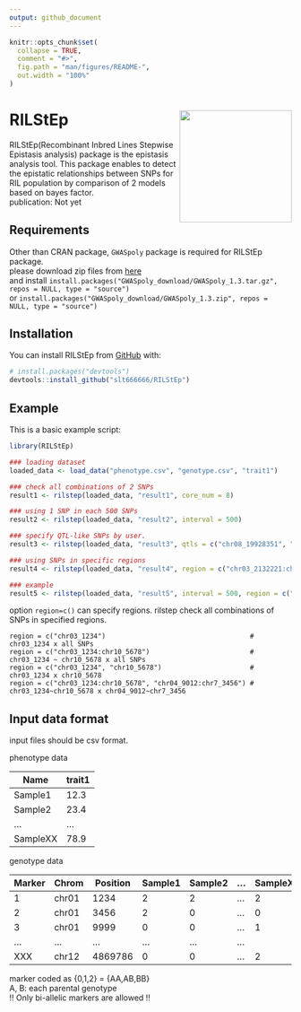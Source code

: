 ```yaml
---
output: github_document
---
```


<!-- README.md is generated from README.Rmd. Please edit that file -->

```r
knitr::opts_chunk$set(
  collapse = TRUE,
  comment = "#>",
  fig.path = "man/figures/README-",
  out.width = "100%"
)
```
# RILStEp <img src='man/figures/RILStEp.png' align="right" height="200" />

<!-- badges: start -->
<!-- badges: end -->
RILStEp(Recombinant Inbred Lines Stepwise Epistasis analysis) package is the epistasis analysis tool.
This package enables to detect the epistatic relationships between SNPs for RIL population by comparison of 2 models based on bayes factor.<br>
publication: Not yet

## Requirements

Other than CRAN package, `GWASpoly` package is required for RILStEp package.<br>
please download zip files from [here](https://potatobreeding.cals.wisc.edu/software/) <br>
and install `install.packages("GWASpoly_download/GWASpoly_1.3.tar.gz", repos = NULL, type = "source")`<br>
or `install.packages("GWASpoly_download/GWASpoly_1.3.zip", repos = NULL, type = "source")`

## Installation

You can install RILStEp from [GitHub](https://github.com/slt666666/RILStEp) with:

``` r
# install.packages("devtools")
devtools::install_github("slt666666/RILStEp")
```
## Example

This is a basic example script:

```r
library(RILStEp)

### loading dataset
loaded_data <- load_data("phenotype.csv", "genotype.csv", "trait1")

### check all combinations of 2 SNPs
result1 <- rilstep(loaded_data, "result1", core_num = 8)

### using 1 SNP in each 500 SNPs
result2 <- rilstep(loaded_data, "result2", interval = 500)

### specify QTL-like SNPs by user.
result3 <- rilstep(loaded_data, "result3", qtls = c("chr08_19928351", "chr09_3909046"))

### using SNPs in specific regions
result4 <- rilstep(loaded_data, "result4", region = c("chr03_2132221:chr10_9330401", "chr03_2132221:chr10_9330401"))

### example
result5 <- rilstep(loaded_data, "result5", interval = 500, region = c("chr03_2132221:chr10_9330401", "chr03_2132221:chr10_9330401"), core_num = 8)
```
option `region=c()` can specify regions. rilstep check all combinations of SNPs in specified regions.
```
region = c("chr03_1234")                                    # chr03_1234 x all SNPs
region = c("chr03_1234:chr10_5678")                         # chr03_1234 ~ chr10_5678 x all SNPs
region = c("chr03_1234", "chr10_5678")                      # chr03_1234 x chr10_5678
region = c("chr03_1234:chr10_5678", "chr04_9012:chr7_3456") # chr03_1234~chr10_5678 x chr04_9012~chr7_3456
```

## Input data format
input files should be csv format.<br>

phenotype data

| Name | trait1 |
----|----
| Sample1 | 12.3 |
| Sample2 | 23.4 |
| ... | ... |
| SampleXX | 78.9 |

genotype data

| Marker | Chrom | Position | Sample1 | Sample2 | ... | SampleXX |
----|----|----|----|----|----|----
| 1 | chr01 | 1234 | 2 | 2 | ... | 2 |
| 2 | chr01 | 3456 | 2 | 0 | ... | 0 |
| 3 | chr01 | 9999 | 0 | 0 | ... | 1 |
| ... | ... | ... | ... | ... | ... |
| XXX | chr12 | 4869786 | 0 | 0 | ... | 2 |

marker coded as {0,1,2} = {AA,AB,BB}<br>
A, B: each parental genotype<br>
!! Only bi-allelic markers are allowed !!
